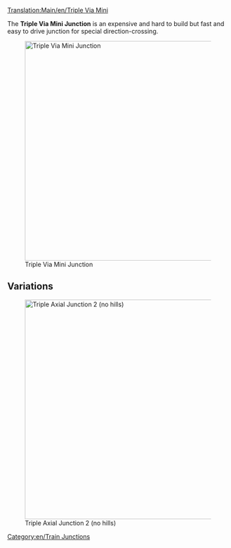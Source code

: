 [[Translation:Main/en/Triple Via Mini]]{{en/Junctionsmenu}}

The '''Triple Via Mini Junction''' is an expensive and hard to build but fast and easy to drive junction for special direction-crossing.

[[File:en/3VM.png|none|thumb|500px|Triple Via Mini Junction]]

{{Template:Junction_Criteria|Expensive|3|1|1|1|1|0|1|1|0|0|1|||
*Handles a very large number of trains at a time.
*Uses special directions
*Small Area needed (8x12) 
*None or few sharp corners (see improved version for high speed)
*No Deadlocks or Jamming possible
*No Merging or Splitting of the lines
*Handling of single-lines and dual-lines possible. That's the reason no Splits or Merges are used. Do it by your own wishes.
}}

==Variations==
[[File:en/3VM2.png|none|thumb|500px|Triple Axial Junction 2 (no hills)]]

[[Category:en/Train Junctions]]